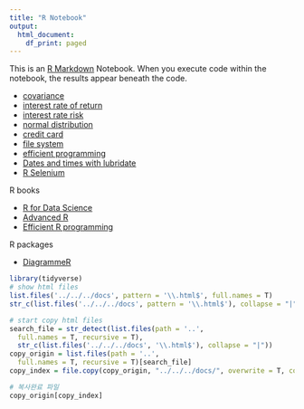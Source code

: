 ```yaml
---
title: "R Notebook"
output:
  html_document:
    df_print: paged
---
```


This is an [R Markdown](http://rmarkdown.rstudio.com) Notebook. When you execute code within the notebook, the results appear beneath the code. 

- [covariance](./covariance.nb.html)
- [interest rate of return](./internal_rate_of_return.nb.html)
- [interest rate risk](./interest_rate_risk.nb.html)
- [normal distribution](./normal_distribution.nb.html)
- [credit card](./credit_card.nb.html)
- [file system](./file_system.nb.html)
- [efficient programming](./efficient_programming.nb.html)
- [Dates and times with lubridate](./dates_and_times.nb.html)
- [R Selenium](./rselenium.html)

R books

- [R for Data Science](https://r4ds.had.co.nz)
- [Advanced R](https://adv-r.hadley.nz)
- [Efficient R programming](https://csgillespie.github.io/efficientR/)

R packages

- [DiagrammeR](http://rich-iannone.github.io/DiagrammeR/index.html)



```r
library(tidyverse)
# show html files
list.files('../../../docs', pattern = '\\.html$', full.names = T)
str_c(list.files('../../../docs', pattern = '\\.html$'), collapse = "|")
```

```r
# start copy html files
search_file = str_detect(list.files(path = '..', 
  full.names = T, recursive = T), 
  str_c(list.files('../../../docs', '\\.html$'), collapse = "|"))
copy_origin = list.files(path = '..', 
  full.names = T, recursive = T)[search_file]
copy_index = file.copy(copy_origin, "../../../docs/", overwrite = T, copy.date = T)

# 복사완료 파일
copy_origin[copy_index]
```